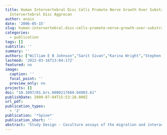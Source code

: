 ```yaml
---
title: Human Intervertebral Disc Cells Promote Nerve Growth Over Substrata of Human
  Intervertebral Disc Aggrecan
author: anais
date: '2006-05-15'
slug: human-intervertebral-disc-cells-promote-nerve-growth-over-substrata-of-human-intervertebral-disc-aggrecan
categories:
  - publication
tags: []
subtitle: ''
summary: ''
authors: ["William E B Johnson","Sarit Sivan","Karina Wright","Stephen M Eisenstein","Alice Maroudas","Sally Roberts"]
lastmod: '2022-03-16T13:04:17Z'
featured: no
image:
  caption: ''
  focal_point: ''
  preview_only: no
projects: []
doi: "10.1097/01.brs.0000217669.04903.61"
publishDate: 2009-07-04T15:53:28.000Z
url_pdf: 
publication_types:
  - '2'
publication: '*Spine*'
publication_short: ''
abstract: "Study Design - Coculture assays of the migration and interaction of human intervertebral disc cells and chick sensory nerves on alternate substrata of collagen and aggrecan. <br> <br> Objective - To examine the effects of aggrecan on disc cell migration, how disc cells and sensory nerves interact, and whether disc cells affect previously reported inhibitory effects of aggrecan on sensory nerve growth. <br> <br> Summary of Background Data - Human intervertebral disc aggrecan is inhibitory to sensory nerve growth in vitro, suggesting that a loss of aggrecan from the disc may have a role in the increased innervation seen in disc degeneration. Endothelial cells that appear to co-migrate with nerves into degenerated intervertebral disc express neurotrophic factors, but the effects of disc cells on nerve growth are not known. <br> <br> Methods - Human disc cells were seeded onto tissue culture plates that had been coated with type I collagen and human intervertebral disc aggrecan. Explants of chick dorsal root ganglions (DRGs) were subsequently added to the plates and sensory neurite outgrowth stimulated by the addition of nerve growth factor. Time-lapse video and fluorescence microscopy were used to examine the migration and interaction of the disc cells and sensory neurites, in the context of the different matrix substrata. The effects of disc cell conditioned medium on nerve growth were also examined. <br> <br> Results - Disc cells spread and migrated on collagen until they encountered the aggrecan substrata, where some cells, but not all, were repelled. In coculture, DRG neurites extended onto the collagen/disc cells until they encountered the aggrecan, where, like the disc cells, many were repelled. However, in the presence of disc cells, some neurites were able to cross onto this normally inhibitory substratum. The number of neurite crossings onto aggrecan correlated significantly with the number of disc cells present on the aggrecan. In control experiments using DRG alone, all extending neurites were repelled at the collagen/aggrecan border. Conditioned medium from disc cell cultures stimulated DRG neurite outgrowth on collagen but did not increase neurite crossing onto aggrecan substrata. <br> <br> Conclusions - Human disc cells migrate across aggrecan substrata that are repellent to sensory DRG neurites. Disc cells synthesize neurotrophic factors in vitro that promote neurite outgrowth. Furthermore, the presence of disc cells in coculture with DRG partially abrogates the inhibitory effects of aggrecan on nerve growth. These findings have important implications for the regulation of nerve growth into the intervertebral disc, but whether disc cells promote nerve growth in vivo remains to be determined."
---
```

